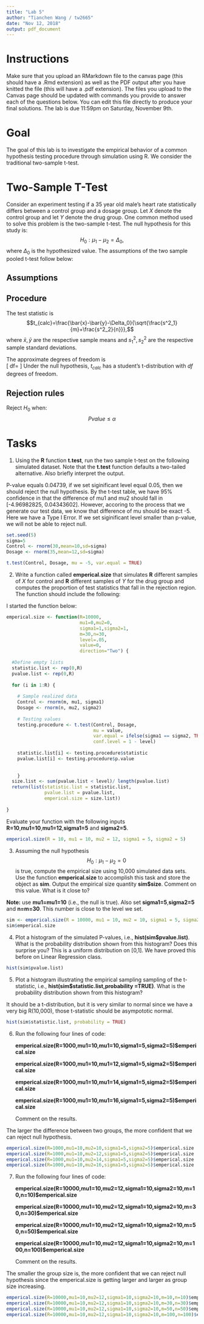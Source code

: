 ```yaml
---
title: "Lab 5"
author: "Tianchen Wang / tw2665"
date: "Nov 12, 2018"
output: pdf_document
---
```


# Instructions 
Make sure that you upload an RMarkdown file to the canvas page (this should have a .Rmd extension) as well as the PDF output after you have knitted the file (this will have a .pdf extension). The files you upload to the Canvas page should be updated with commands you provide to answer each of the questions below.  You can edit this file directly to produce your final solutions.  The lab is due 11:59pm on Saturday, November 9th.    

# Goal

The goal of this lab is to investigate the empirical behavior of a common hypothesis testing procedure through simulation using R. We consider the traditional two-sample t-test.  

# Two-Sample T-Test


Consider an experiment testing if a 35 year old male's heart rate statistically differs between a control group and a dosage group. Let $X$ denote the control group and let $Y$ denote the drug group.  One common method used to solve this problem is the two-sample t-test.  The null hypothesis for this study is:
$$H_0:\mu_1-\mu_2=\Delta_0,$$
where $\Delta_0$ is the hypothesized value.  The assumptions of the two sample pooled t-test follow below:  

## Assumptions 

\begin{enumerate}
\item $X_1,X_2,\ldots, X_m$ is a random sample from a normal distribution with mean $\mu_1$ and variance $\sigma^2_1.$
\item $Y_1,Y_2,\ldots, Y_n$ is a random sample from a normal distribution with mean $\mu_2$ and variance $\sigma^2_2.$
\item The $X$ and $Y$ samples are independent of one another.   
\end{enumerate}

##  Procedure 

The test statistic is 
$$t_{calc}=\frac{\bar{x}-\bar{y}-\Delta_0}{\sqrt{\frac{s^2_1}{m}+\frac{s^2_2}{n}}},$$
where $\bar{x},\bar{y}$ are the respective sample means and $s_1^2,s_2^2$ are the respective sample standard deviations. 

The approximate degrees of freedom is  
\[
df=\frac{\Big{(}\frac{s^2_1}{m}+\frac{s_2^2}{n}\Big{)}^2}{\frac{(s_1^2/m)^2}{m-1}+\frac{(s_2^2/n)^2}{n-1}}
\]
Under the null hypothesis, $t_{calc}$ has a student's t-distribution with $df$ degrees of freedom.     

##  Rejection rules 

\begin{table}[ht]
\begin{center}
\begin{tabular}{c|c}
Alternative Hypothesis   &  P-value calculation \\
\hline
&\\
$H_A: \mu_1-\mu_2>\Delta_0$  \ \ (upper-tailed) & $P(t_{calc}>T)$ \\
&\\
\hline
&\\
$H_A:\mu_1-\mu_2<\Delta_0$ \ \ (lower-tailed) & $P(t_{calc}<T)$ \\
&\\
\hline
&\\
$H_A: \mu_1-\mu_2 \neq\Delta_0$ \ \ (two-tailed) & $2*P(|t_{calc}|>T)$ \\
&\\
\hline
\end{tabular}
\end{center}
\end{table}

Reject $H_0$ when: $$Pvalue\leq \alpha$$ 

# Tasks

1) Using the **R** function **t.test**, run the two sample t-test on the following simulated dataset.  Note that the **t.test** function defaults a two-tailed alternative.  Also briefly interpret the output. 

P-value equals 0.04739, if we set siginificant level equal 0.05, then we should reject the null hypothesis. By the t-test table, we have 95% confidence in that the difference of mu1 and mu2 should fall in [-4.96982825, 0.04343602]. However, accoring to the process that we generate our test data, we know that difference of mu should be exact -5. Here we have a Type I Error. If we set siginificant level smaller than p-value, we will not be able to reject null.
```r
set.seed(5)
sigma=5
Control <- rnorm(30,mean=10,sd=sigma)
Dosage <- rnorm(35,mean=12,sd=sigma)

t.test(Control, Dosage, mu = -5, var.equal = TRUE)
```

2)  Write a function called **emperical.size** that simulates **R** different samples of $X$ for control and **R** different samples of $Y$ for the drug group and computes the proportion of test statistics that fall in the rejection region.  The function should include the following:  
\begin{itemize}
\item Inputs:
\begin{itemize}
\item {\bf R} is the number of simulated data sets (simulated test statistics).  Let  {\bf R} have default 10,000.  
\item Parameters {\bf mu1}, {\bf mu2}, {\bf sigma1} and {\bf sigma2} which are the respective true means and true standard deviations of $X$ \& $Y$.  Let the parameters have respective defaults {\bf mu1=0}, {\bf mu1=0}, {\bf sigma1=1} and {\bf sigma2=1}.  
\item Sample sizes {\bf n} and {\bf m} defaulted at {\bf m=n=30}.  
\item \textbf{level} is the significance level as a decimal with default at $\alpha=.05$.  
\item \textbf{value} is the hypothesized value defaulted at 0.  
\end{itemize}
\item The output should be a \textbf{list} with the following labeled elements: 
\begin{itemize}  
\item \textbf{statistic.list} vector of simulated t-statistics (this should have length {\bf R}).  
\item \textbf{pvalue.list} vector of empirical p-values (this should have length {\bf R}).  
\item \textbf{empirical.size} is a single number that represents the proportion of simulated test statistics that fell in the rejection region.    
\end{itemize}
\end{itemize}

\pagebreak

I started the function below: 
```r
emperical.size <- function(R=10000,
                           mu1=0,mu2=0,
                           sigma1=1,sigma2=1,
                           m=30,n=30,
                           level=.05,
                           value=0,
                           direction="Two") {
  
  #Define empty lists
  statistic.list <- rep(0,R)
  pvalue.list <- rep(0,R)
  
  for (i in 1:R) {
    
    # Sample realized data 
    Control <- rnorm(m, mu1, sigma1)
    Dosage <- rnorm(n, mu2, sigma2)
    
    # Testing values
    testing.procedure <- t.test(Control, Dosage, 
                                mu = value, 
                                var.equal = ifelse(sigma1 == sigma2, TRUE, FALSE),
                                conf.level = 1 - level)
    
    statistic.list[i] <- testing.procedure$statistic
    pvalue.list[i] <- testing.procedure$p.value
   
  
    }
  size.list <- sum(pvalue.list < level)/ length(pvalue.list)
  return(list(statistic.list = statistic.list, 
              pvalue.list = pvalue.list, 
              emperical.size = size.list)) 
  
}
```
Evaluate your function with the following inputs 
**R=10**,**mu1=10**,**mu1=12**,**sigma1=5** and **sigma2=5**. 

```r
emperical.size(R = 10, mu1 = 10, mu2 = 12, sigma1 = 5, sigma2 = 5)
```



3) Assuming the null hypothesis $$H_0:\mu_1-\mu_2=0$$ is true, compute the empirical size using 10,000 simulated data sets.  Use the function **emperical.size** to accomplish this task and store the object as **sim**.  Output the empirical size quantity **sim$size**.  Comment on this value.  What is it close to?     

  **Note:**  use **mu1=mu1=10** (i.e., the null is true).  Also set **sigma1=5**,**sigma2=5** and **n=m=30**. 
This number is close to the level we set.
```r
sim <- emperical.size(R = 10000, mu1 = 10, mu2 = 10, sigma1 = 5, sigma2 = 5)
sim$emperical.size
```

4) Plot a histogram of the simulated P-values, i.e., **hist(sim$pvalue.list)**.  What is the probability distribution shown from this histogram?  Does this surprise you? 
This is a uniform distribution on [0,1]. We have proved this before on Linear Regression class.
```r
hist(sim$pvalue.list)
```

5) Plot a histogram illustrating the empirical sampling sampling of the t-statistic, i.e., **hist(sim$statistic.list,probability =TRUE)**.  What is the probability distribution shown from this histogram?    

It should be a t-distribution, but it is very similar to normal since we have a very big R(10,000), those t-statistic should be asympototic normal.
```r
hist(sim$statistic.list, probability = TRUE)
```


6) Run the following four lines of code:

      **emperical.size(R=1000,mu1=10,mu1=10,sigma1=5,sigma2=5)$emperical.size**

      **emperical.size(R=1000,mu1=10,mu1=12,sigma1=5,sigma2=5)$emperical.size**

      **emperical.size(R=1000,mu1=10,mu1=14,sigma1=5,sigma2=5)$emperical.size**

      **emperical.size(R=1000,mu1=10,mu1=16,sigma1=5,sigma2=5)$emperical.size**
      
      Comment on the results.  

The larger the difference between two groups, the more confident that we can reject null hypothesis.
```r
emperical.size(R=1000,mu1=10,mu2=10,sigma1=5,sigma2=5)$emperical.size
emperical.size(R=1000,mu1=10,mu2=12,sigma1=5,sigma2=5)$emperical.size
emperical.size(R=1000,mu1=10,mu2=14,sigma1=5,sigma2=5)$emperical.size
emperical.size(R=1000,mu1=10,mu2=16,sigma1=5,sigma2=5)$emperical.size
```


7) Run the following four lines of code:

      **emperical.size(R=10000,mu1=10,mu2=12,sigma1=10,sigma2=10,m=10,n=10)$emperical.size**

      **emperical.size(R=10000,mu1=10,mu2=12,sigma1=10,sigma2=10,m=30,n=30)$emperical.size**

      **emperical.size(R=10000,mu1=10,mu2=12,sigma1=10,sigma2=10,m=50,n=50)$emperical.size**

      **emperical.size(R=10000,mu1=10,mu2=12,sigma1=10,sigma2=10,m=100,n=100)$emperical.size**
      
      Comment on the results.  
    
The smaller the group size is, the more confident that we can reject null hypothesis since the emperical.size is getting larger and larger as group size increasing.
```r
emperical.size(R=10000,mu1=10,mu2=12,sigma1=10,sigma2=10,m=10,n=10)$emperical.size
emperical.size(R=10000,mu1=10,mu2=12,sigma1=10,sigma2=10,m=30,n=30)$emperical.size
emperical.size(R=10000,mu1=10,mu2=12,sigma1=10,sigma2=10,m=50,n=50)$emperical.size
emperical.size(R=10000,mu1=10,mu2=12,sigma1=10,sigma2=10,m=100,n=100)$emperical.size

```














